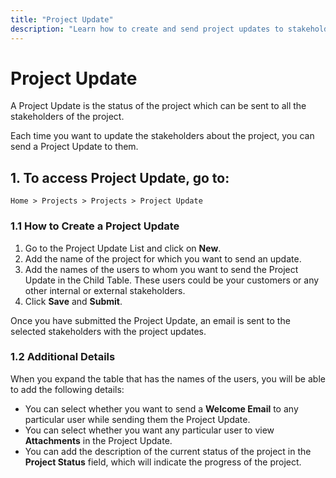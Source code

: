 ```yaml
---
title: "Project Update"
description: "Learn how to create and send project updates to stakeholders in ERPZ."
---
```


# Project Update

A Project Update is the status of the project which can be sent to all the stakeholders of the project.

Each time you want to update the stakeholders about the project, you can send a Project Update to them.

## 1. To access Project Update, go to:

`Home > Projects > Projects > Project Update`

### 1.1 How to Create a Project Update

1. Go to the Project Update List and click on **New**.
2. Add the name of the project for which you want to send an update.
3. Add the names of the users to whom you want to send the Project Update in the Child Table. These users could be your customers or any other internal or external stakeholders.
4. Click **Save** and **Submit**.

Once you have submitted the Project Update, an email is sent to the selected stakeholders with the project updates.

### 1.2 Additional Details

When you expand the table that has the names of the users, you will be able to add the following details:

- You can select whether you want to send a **Welcome Email** to any particular user while sending them the Project Update.
- You can select whether you want any particular user to view **Attachments** in the Project Update.
- You can add the description of the current status of the project in the **Project Status** field, which will indicate the progress of the project.
